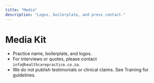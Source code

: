 ```yaml
---
title: "Media"
description: "Logos, boilerplate, and press contact."
---
```


# Media Kit

- Practice name, boilerplate, and logos.
- For interviews or quotes, please contact `info@healthcarepractice.co.za`.
- We do not publish testimonials or clinical claims. See Training for guidelines.
